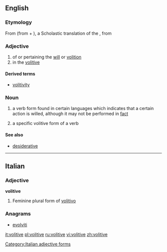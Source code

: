 ==English==

===Etymology===

From {{etyl|ML.|en}} {{term|volitivus||lang=la}} (from {{term|volito|volitare|lang=la|to flee}} + {{term|-ivus|lang=la}}), a Scholastic translation of the {{etyl|grc|-}} {{term|θελητικός||lang=grc|tr=thelatikos}}, from {{term|θέλησις||tr=thelesis|lang=grc|a will, a willing}}

===Adjective===
{{en-adj|-}}

# of or pertaining the [[will]] or [[volition]]
# in the [[#Noun|volitive]]

====Derived terms====
* [[volitivity]]

===Noun===
{{en-noun}}

# {{context|not countable}} a verb form found in certain languages which indicates that a certain action is willed, although it may not be performed in [[fact]]
# a specific volitive form of a verb

====See also====
* [[desiderative]]

----

==Italian==

===Adjective===
'''volitive''' {{f}}

# Feminine plural form of [[volitivo]]

===Anagrams===
* [[evolviti#Italian|evolviti]]

[[Category:Italian adjective forms]]

[[it:volitive]]
[[pl:volitive]]
[[ru:volitive]]
[[vi:volitive]]
[[zh:volitive]]